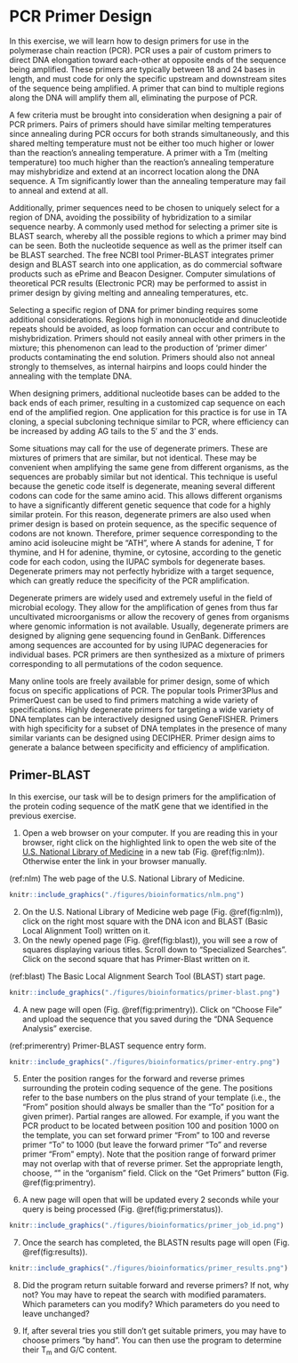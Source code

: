 # PCR Primer Design

In this exercise, we will learn how to design primers for use in the polymerase chain reaction (PCR). PCR uses a pair of custom primers to direct DNA elongation toward each-other at opposite ends of the sequence being amplified. These primers are typically between 18 and 24 bases in length, and must code for only the specific upstream and downstream sites of the sequence being amplified. A primer that can bind to multiple regions along the DNA will amplify them all, eliminating the purpose of PCR.

A few criteria must be brought into consideration when designing a pair of PCR primers. Pairs of primers should have similar melting temperatures since annealing during PCR occurs for both strands simultaneously, and this shared melting temperature must not be either too much higher or lower than the reaction's annealing temperature. A primer with a Tm (melting temperature) too much higher than the reaction's annealing temperature may mishybridize and extend at an incorrect location along the DNA sequence. A Tm significantly lower than the annealing temperature may fail to anneal and extend at all.

Additionally, primer sequences need to be chosen to uniquely select for a region of DNA, avoiding the possibility of hybridization to a similar sequence nearby. A commonly used method for selecting a primer site is BLAST search, whereby all the possible regions to which a primer may bind can be seen. Both the nucleotide sequence as well as the primer itself can be BLAST searched. The free NCBI tool Primer-BLAST integrates primer design and BLAST search into one application, as do commercial software products such as ePrime and Beacon Designer. Computer simulations of theoretical PCR results (Electronic PCR) may be performed to assist in primer design by giving melting and annealing temperatures, etc.

Selecting a specific region of DNA for primer binding requires some additional considerations. Regions high in mononucleotide and dinucleotide repeats should be avoided, as loop formation can occur and contribute to mishybridization. Primers should not easily anneal with other primers in the mixture; this phenomenon can lead to the production of 'primer dimer' products contaminating the end solution. Primers should also not anneal strongly to themselves, as internal hairpins and loops could hinder the annealing with the template DNA.

When designing primers, additional nucleotide bases can be added to the back ends of each primer, resulting in a customized cap sequence on each end of the amplified region. One application for this practice is for use in TA cloning, a special subcloning technique similar to PCR, where efficiency can be increased by adding AG tails to the 5′ and the 3′ ends.

Some situations may call for the use of degenerate primers. These are mixtures of primers that are similar, but not identical. These may be convenient when amplifying the same gene from different organisms, as the sequences are probably similar but not identical. This technique is useful because the genetic code itself is degenerate, meaning several different codons can code for the same amino acid. This allows different organisms to have a significantly different genetic sequence that code for a highly similar protein. For this reason, degenerate primers are also used when primer design is based on protein sequence, as the specific sequence of codons are not known. Therefore, primer sequence corresponding to the amino acid isoleucine might be "ATH", where A stands for adenine, T for thymine, and H for adenine, thymine, or cytosine, according to the genetic code for each codon, using the IUPAC symbols for degenerate bases. Degenerate primers may not perfectly hybridize with a target sequence, which can greatly reduce the specificity of the PCR amplification.

Degenerate primers are widely used and extremely useful in the field of microbial ecology. They allow for the amplification of genes from thus far uncultivated microorganisms or allow the recovery of genes from organisms where genomic information is not available. Usually, degenerate primers are designed by aligning gene sequencing found in GenBank. Differences among sequences are accounted for by using IUPAC degeneracies for individual bases. PCR primers are then synthesized as a mixture of primers corresponding to all permutations of the codon sequence.

Many online tools are freely available for primer design, some of which focus on specific applications of PCR. The popular tools Primer3Plus and PrimerQuest can be used to find primers matching a wide variety of specifications. Highly degenerate primers for targeting a wide variety of DNA templates can be interactively designed using GeneFISHER. Primers with high specificity for a subset of DNA templates in the presence of many similar variants can be designed using DECIPHER. Primer design aims to generate a balance between specificity and efficiency of amplification.

## Primer-BLAST

In this exercise, our task will be to design primers for the amplification of the protein coding sequence of the matK gene that we identified in the previous exercise.

1. Open a web browser on your computer. If you are reading this in your browser, right click on the highlighted link to open the web site of the [U.S. National Library of Medicine](https://www.nlm.nih.gov) in a new tab (Fig. \@ref(fig:nlm)). Otherwise enter the link in your browser manually. 

(ref:nlm) The web page of the U.S. National Library of Medicine.

```r
knitr::include_graphics("./figures/bioinformatics/nlm.png")
`````

2. On the U.S. National Library of Medicine web page (Fig. \@ref(fig:nlm)), click on the right most square with the DNA icon and BLAST (Basic Local Alignment Tool) written on it.
3. On the newly opened page (Fig. \@ref(fig:blast)), you will see a row of squares displaying various titles. Scroll down to "Specialized Searches". Click on the second square that has Primer-Blast written on it.

(ref:blast) The Basic Local Alignment Search Tool (BLAST) start page.

```r
knitr::include_graphics("./figures/bioinformatics/primer-blast.png")
`````

4. A new page will open (Fig. \@ref(fig:primentry)). Click on "Choose File" and upload the sequence that you saved during the "DNA Sequence Analysis" exercise. 

(ref:primerentry) Primer-BLAST sequence entry form.

```r
knitr::include_graphics("./figures/bioinformatics/primer-entry.png")
`````

5. Enter the position ranges for the forward and reverse primes surrounding the protein coding sequence of the gene. The positions refer to the base numbers on the plus strand of your template (i.e., the "From" position should always be smaller than the "To" position for a given primer). Partial ranges are allowed. For example, if you want the PCR product to be located between position 100 and position 1000 on the template, you can set forward primer "From" to 100 and reverse primer "To" to 1000 (but leave the forward primer "To" and reverse primer "From" empty). Note that the position range of forward primer may not overlap with that of reverse primer. Set the appropriate length, choose, "" in the "organism" field. Click on the "Get Primers" button (Fig. \@ref(fig:primentry).

6. A new page will open that will be updated every 2 seconds while your query is being processed (Fig. \@ref(fig:primerstatus)). 

```r
knitr::include_graphics("./figures/bioinformatics/primer_job_id.png")
`````

7. Once the search has completed, the BLASTN results page will open (Fig. \@ref(fig:results)).

```r
knitr::include_graphics("./figures/bioinformatics/primer_results.png")
`````

8. Did the program return suitable forward and reverse primers? If not, why not? You may have to repeat the search with modified paramaters. Which parameters can you modify? Which parameters do you need to leave unchanged?

9. If, after several tries you still don't get suitable primers, you may have to choose primers "by hand". You can then use the program to determine their T~m~ and G/C content.

